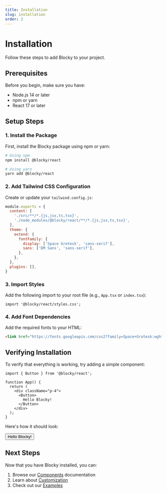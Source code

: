 ```yaml
---
title: Installation
slug: installation
order: 2
---
```


# Installation

Follow these steps to add Blocky to your project.

## Prerequisites

Before you begin, make sure you have:

- Node.js 14 or later
- npm or yarn
- React 17 or later

## Setup Steps

### 1. Install the Package

First, install the Blocky package using npm or yarn:

```bash
# Using npm
npm install @blocky/react

# Using yarn
yarn add @blocky/react
```

### 2. Add Tailwind CSS Configuration

Create or update your `tailwind.config.js`:

```js
module.exports = {
  content: [
    './src/**/*.{js,jsx,ts,tsx}',
    './node_modules/@blocky/react/**/*.{js,jsx,ts,tsx}',
  ],
  theme: {
    extend: {
      fontFamily: {
        display: ['Space Grotesk', 'sans-serif'],
        sans: ['DM Sans', 'sans-serif'],
      },
    },
  },
  plugins: [],
}
```

### 3. Import Styles

Add the following import to your root file (e.g., `App.tsx` or `index.tsx`):

```tsx
import '@blocky/react/styles.css';
```

### 4. Add Font Dependencies

Add the required fonts to your HTML:

```html
<link href="https://fonts.googleapis.com/css2?family=Space+Grotesk:wght@400;500;600;700&family=DM+Sans:wght@400;500;700&display=swap" rel="stylesheet">
```

## Verifying Installation

To verify that everything is working, try adding a simple component:

```tsx
import { Button } from '@blocky/react';

function App() {
  return (
    <div className="p-4">
      <Button>
        Hello Blocky!
      </Button>
    </div>
  );
}
```

Here's how it should look:

<div className="p-4 border-2 border-black rounded-lg bg-white shadow-[4px_4px_0px_0px_rgba(0,0,0,1)]">
  <Button>
    Hello Blocky!
  </Button>
</div>

## Next Steps

Now that you have Blocky installed, you can:

1. Browse our [Components](/docs/components) documentation
2. Learn about [Customization](/docs/customization)
3. Check out our [Examples](/docs/examples) 